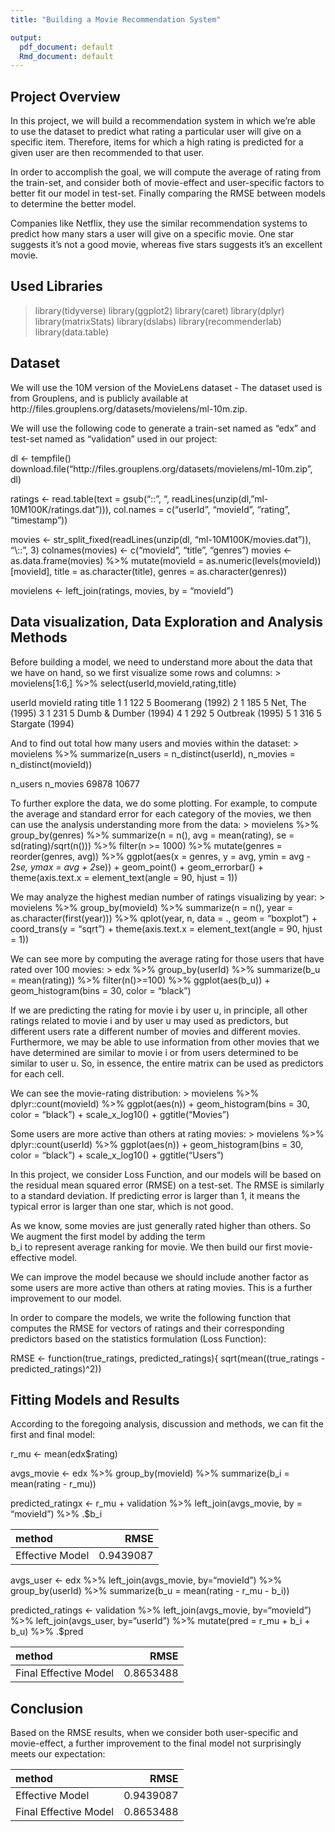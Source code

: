 ---
title: "Building a Movie Recommendation System"

output:
  pdf_document: default
  Rmd_document: default
---


## Project Overview

In this project, we will build a recommendation system in which we're able to use the dataset to predict what rating a particular user will give on a specific item. Therefore, items for which a high rating is predicted for a given user are then recommended to that user. 

In order to accomplish the goal, we will compute the average of rating from the train-set, and consider both of movie-effect and user-specific factors to better fit our model in test-set. Finally comparing the RMSE between models to determine the better model.  

Companies like Netflix, they use the similar recommendation systems to predict how many stars a user will give on a specific movie. One star suggests it's not a good movie, whereas five stars suggests it's an excellent movie. 


## Used Libraries

> library(tidyverse)
> library(ggplot2)
> library(caret)
> library(dplyr)
> library(matrixStats)
> library(dslabs)
> library(recommenderlab)
> library(data.table)


## Dataset

We will use the 10M version of the MovieLens dataset - The dataset used is from Grouplens, and is publicly available at http://files.grouplens.org/datasets/movielens/ml-10m.zip. 

We will use the following code to generate a train-set named as "edx" and test-set named as "validation" used in our project:

dl <- tempfile()
download.file("http://files.grouplens.org/datasets/movielens/ml-10m.zip", dl)

ratings <- read.table(text = gsub("::", "\t", readLines(unzip(dl, "ml-10M100K/ratings.dat"))),
                      col.names = c("userId", "movieId", "rating", "timestamp"))

movies <- str_split_fixed(readLines(unzip(dl, "ml-10M100K/movies.dat")), "\\::", 3)
colnames(movies) <- c("movieId", "title", "genres")
movies <- as.data.frame(movies) %>% mutate(movieId = as.numeric(levels(movieId))[movieId],
                                           title = as.character(title),
                                           genres = as.character(genres))

movielens <- left_join(ratings, movies, by = "movieId")


## Data visualization, Data Exploration and Analysis Methods

Before building a model, we need to understand more about the data that we have on hand, so we first visualize some rows and columns:
> movielens[1:6,] %>% 
         select(userId,movieId,rating,title)
         
  userId movieId rating                         title
1      1     122      5              Boomerang (1992)
2      1     185      5               Net, The (1995)
3      1     231      5          Dumb & Dumber (1994)
4      1     292      5               Outbreak (1995)
5      1     316      5               Stargate (1994)

And to find out total how many users and movies within the dataset:
> movielens %>%
  summarize(n_users = n_distinct(userId),
            n_movies = n_distinct(movieId))
            
  n_users   n_movies
  69878     10677

To further explore the data, we do some plotting. For example, to compute the average and standard error for each category of the movies, we then can use the analysis understanding more from the data:
> movielens %>% group_by(genres) %>%
  summarize(n = n(), avg = mean(rating), se = sd(rating)/sqrt(n())) %>%
  filter(n >= 1000) %>% 
  mutate(genres = reorder(genres, avg)) %>%
  ggplot(aes(x = genres, y = avg, ymin = avg - 2*se, ymax = avg + 2*se)) + 
  geom_point() +
  geom_errorbar() + 
  theme(axis.text.x = element_text(angle = 90, hjust = 1))

We may analyze the highest median number of ratings visualizing by year:
> movielens %>% group_by(movieId) %>%
  summarize(n = n(), year = as.character(first(year))) %>%
  qplot(year, n, data = ., geom = "boxplot") +
  coord_trans(y = "sqrt") +
  theme(axis.text.x = element_text(angle = 90, hjust = 1))

We can see more by computing the average rating for those users that have rated over 100 movies:
> edx %>% 
  group_by(userId) %>% 
  summarize(b_u = mean(rating)) %>% 
  filter(n()>=100) %>%
  ggplot(aes(b_u)) + 
  geom_histogram(bins = 30, color = "black")
  
If we are predicting the rating for movie i by user u, in principle, all other ratings related to movie i and by user u may used as predictors, but different users rate a different number of movies and different movies. Furthermore, we may be able to use information from other movies that we have determined are similar to movie i or from users determined to be similar to user u. So, in essence, the entire matrix can be used as predictors for each cell.

We can see the movie-rating distribution:
> movielens %>% 
  dplyr::count(movieId) %>% 
  ggplot(aes(n)) + 
  geom_histogram(bins = 30, color = "black") + 
  scale_x_log10() + 
  ggtitle("Movies")
  
Some users are more active than others at rating movies:
> movielens %>% 
  dplyr::count(userId) %>% 
  ggplot(aes(n)) + 
  geom_histogram(bins = 30, color = "black") + 
  scale_x_log10() + 
  ggtitle("Users")  
  
In this project, we consider Loss Function, and our models will be based on the residual mean squared error (RMSE) on a test-set. The RMSE is similarly to a standard deviation. If predicting error is larger than 1, it means the typical error is larger than one star, which is not good. 

As we know, some movies are just generally rated higher than others. So We augment the first model by adding the term  
b_i to represent average ranking for movie. We then build our first movie-effective model.

We can improve the model because we should include another factor as some users are more active than others at rating movies. This is a further improvement to our model.  

In order to compare the models, we write the following function that computes the RMSE for vectors of ratings and their corresponding predictors based on the statistics formulation (Loss Function):

RMSE <- function(true_ratings, predicted_ratings){
  sqrt(mean((true_ratings - predicted_ratings)^2))
  
  
## Fitting Models and Results

According to the foregoing analysis, discussion and methods, we can fit the first and final model:

r_mu <- mean(edx$rating)

avgs_movie <- edx %>%
  group_by(movieId) %>%
  summarize(b_i = mean(rating - r_mu))

predicted_ratingx <- r_mu + validation %>%
  left_join(avgs_movie, by = "movieId") %>%
  .$b_i
  
|method          |      RMSE|
|:---------------|---------:|
|Effective Model | 0.9439087|

avgs_user <- edx %>%
  left_join(avgs_movie, by="movieId") %>%
  group_by(userId) %>%
  summarize(b_u = mean(rating - r_mu - b_i))

predicted_ratings <- validation %>%
  left_join(avgs_movie, by="movieId") %>%
  left_join(avgs_user, by="userId") %>%
  mutate(pred = r_mu + b_i + b_u) %>%
  .$pred

|method                |      RMSE|
|:---------------------|---------:|
|Final Effective Model | 0.8653488|


## Conclusion

Based on the RMSE results, when we consider both user-specific and movie-effect, a further improvement to the final model not surprisingly meets our expectation: 


|method                |      RMSE|
|:---------------------|---------:|
|Effective Model       | 0.9439087|
|Final Effective Model | 0.8653488|